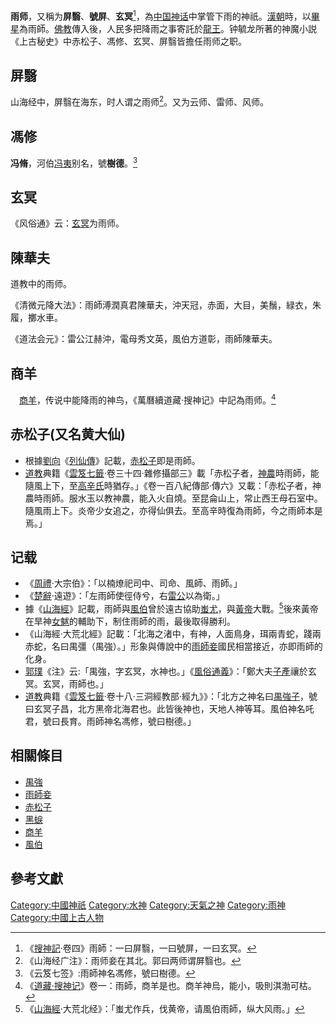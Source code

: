 {{Redirect2|雨神|泰國提供的一個热带风暴的命名|颱風派比安}}
'''雨师'''，又稱为'''屏翳'''、'''號屏'''、'''玄冥'''<ref>《[[搜神记|搜神記]]·卷四》雨師：一曰屏翳，一曰號屏，一曰玄冥。</ref>，為[[中国神话|中国神话]]中掌管下雨的神祇。[[漢朝|漢朝]]時，以[[畢宿|畢星]]為雨師。[[佛教|佛教]]傳入後，人民多把降雨之事寄託於[[龍王|龍王]]。钟毓龙所著的神魔小説《上古秘史》中赤松子、馮修、玄冥、屏翳皆擔任雨师之职。

== 屏翳 ==
山海经中，屏翳在海东，时人谓之雨师<ref>《山海经广注》：雨师妾在其北。郭曰两师谓屏翳也。</ref>。又为云师、雷师、风师。

== 馮修 ==
'''冯脩'''，河伯[[河伯|冯夷]]别名，號'''樹德'''。<ref>《云笈七签》:雨師神名馮修，號曰樹德。</ref>

== 玄冥 ==
《风俗通》云：[[玄冥|玄冥]]为雨师。

== 陳華夫 ==
道教中的雨师。

《清微元降大法》：雨師溥潤真君陳華夫，沖天冠，赤面，大目，美鬚，緑衣，朱履，擲水車。   

《道法会元》：雷公江赫沖，電母秀文英，風伯方道彰，雨師陳華夫。

== 商羊 ==
　[[商羊|商羊]]，传说中能降雨的神鸟，《萬曆續道藏·搜神记》中記為雨师。<ref>《[[搜神记_(消歧义)|道藏·搜神记]]》卷一：雨師，商羊是也。商羊神烏，能小，吸則淇渤可枯。</ref>

==赤松子(又名黄大仙)==
*根據[[劉向|劉向]]《[[列仙傳|列仙傳]]》記載，[[赤松子|赤松子]]即是雨師。
*[[道教|道教]]典籍《[[雲笈七籤|雲笈七籤]]·卷三十四·雜修攝部三》載「赤松子者，[[神農|神農]]時雨師，能隨風上下，至[[高辛氏|高辛氏]]時猶存。」《卷一百八紀傳部·傳六》又載：「赤松子者，神農時雨師。服水玉以教神農，能入火自燒。至昆侖山上，常止西王母石室中。隨風雨上下。炎帝少女追之，亦得仙俱去。至高辛時復為雨師，今之雨師本是焉。」

==记载==
*《[[周禮|周禮]]·大宗伯》：「以楠燎祀司中、司命、風師、雨師。」
*《[[楚辭|楚辭]]·遠遊》：「左雨師使徑侍兮，右[[雷公|雷公]]以為衛。」
*據《[[山海經|山海經]]》記載，雨師與[[風伯|風伯]]曾於遠古協助[[蚩尤|蚩尤]]，與[[黃帝|黃帝]]大戰。<ref>《[[山海經|山海經]]·大荒北经》：「蚩尤作兵，伐黄帝，请風伯雨師，纵大风雨。」</ref>後來黃帝在旱神[[女魃|女魃]]的輔助下，制住雨師的雨，最後取得勝利。
*《山海經·大荒北經》記載：「北海之渚中，有神，人面鳥身，珥兩青蛇，踐兩赤蛇，名曰禺彊（禺強）。」形象與傳說中的[[雨師妾|雨師妾]]國民相當接近，亦即雨師的化身。
*[[郭璞|郭璞]]《注》云:「禺強，字玄冥，水神也。」《[[風俗通義|風俗通義]]》：「鄭大夫[[子產|子產]]禳於玄冥。玄冥，雨師也。」
*[[道教|道教]]典籍《[[雲笈七籤|雲笈七籤]]·卷十八·三洞經教部·經九》》：「北方之神名曰[[禺強|禺強子]]，號曰玄冥子昌，北方黑帝北海君也。此皆後神也，天地人神等耳。風伯神名吒君，號曰長育。雨師神名馮修，號曰樹德。」

== 相關條目 ==
*[[禺強|禺強]]
*[[雨師妾|雨師妾]]
*[[赤松子|赤松子]]
*[[黑蜧|黑蜧]]
*[[商羊|商羊]]
*[[風伯|風伯]]

== 參考文獻 ==
{{Reflist}}

[[Category:中國神祇|Category:中國神祇]]
[[Category:水神|Category:水神]]
[[Category:天氣之神|Category:天氣之神]]
[[Category:雨神|Category:雨神]]
[[Category:中國上古人物|Category:中國上古人物]]